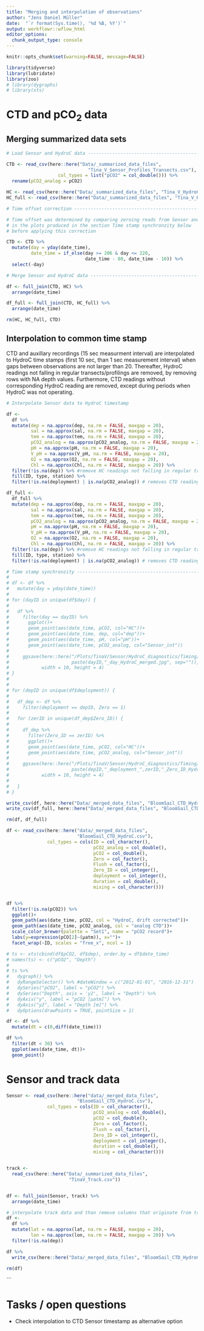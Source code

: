 ```yaml
---
title: "Merging and interpolation of observations"
author: "Jens Daniel Müller"
date:  "`r format(Sys.time(), '%d %B, %Y')`"
output: workflowr::wflow_html
editor_options:
  chunk_output_type: console
---
```


```r
knitr::opts_chunk$set(warning=FALSE, message=FALSE)
```


```r
library(tidyverse)
library(lubridate)
library(zoo)
# library(dygraphs)
# library(xts)
```


# CTD and pCO~2~ data

## Merging summarized data sets


```r
# Load Sensor and HydroC data ---------------------------------------------

CTD <- read_csv(here::here("Data/_summarized_data_files",
                              "Tina_V_Sensor_Profiles_Transects.csv"),
                   col_types = list("pCO2" = col_double())) %>% 
  rename(pCO2_analog = pCO2)

HC <- read_csv(here::here("Data/_summarized_data_files", "Tina_V_HydroC.csv"))
HC_full <- read_csv(here::here("Data/_summarized_data_files", "Tina_V_HydroC_full.csv"))

# Time offset correction ----------------------------------------------

# Time offset was determined by comparing zeroing reads from Sensor and HC
# in the plots produced in the section Time stamp synchronzity below
# before applying this correction

CTD <- CTD %>% 
  mutate(day = yday(date_time),
         date_time = if_else(day >= 206 & day <= 220,
                             date_time - 80, date_time - 10)) %>% 
  select(-day)

# Merge Sensor and HydroC data --------------------------------------------

df <- full_join(CTD, HC) %>% 
  arrange(date_time)

df_full <- full_join(CTD, HC_full) %>% 
  arrange(date_time)

rm(HC, HC_full, CTD)
```


## Interpolation to common time stamp

CTD and auxillary recordings (15 sec measurment interval) are interpolated to HydroC time stamps (first 10 sec, than 1 sec measurement interval) when gaps between observations are not larger than 20. Thereafter, HydroC readings not falling in regular transects/profilings are removed, by removing rows with NA depth values. Furthermore, CTD readings without corresponding HydroC reading are removed, except during periods when HydroC was not operating.

```r

# Interpolate Sensor data to HydroC timestamp

df <-
  df %>%
  mutate(dep = na.approx(dep, na.rm = FALSE, maxgap = 20),
         sal = na.approx(sal, na.rm = FALSE, maxgap = 20),
         tem = na.approx(tem, na.rm = FALSE, maxgap = 20),
         pCO2_analog = na.approx(pCO2_analog, na.rm = FALSE, maxgap = 20),
         pH = na.approx(pH, na.rm = FALSE, maxgap = 20),
         V_pH = na.approx(V_pH, na.rm = FALSE, maxgap = 20),
         O2 = na.approx(O2, na.rm = FALSE, maxgap = 20),
         Chl = na.approx(Chl, na.rm = FALSE, maxgap = 20)) %>% 
  filter(!is.na(dep)) %>% #remove HC readings not falling in regular transects/profilings
  fill(ID, type, station) %>% 
  filter(!is.na(deployment) | is.na(pCO2_analog)) # removes CTD readings without corresponding HydroC reading, except during periods when HydroC was not operating

df_full <-
  df_full %>%
  mutate(dep = na.approx(dep, na.rm = FALSE, maxgap = 20),
         sal = na.approx(sal, na.rm = FALSE, maxgap = 20),
         tem = na.approx(tem, na.rm = FALSE, maxgap = 20),
         pCO2_analog = na.approx(pCO2_analog, na.rm = FALSE, maxgap = 20),
         pH = na.approx(pH, na.rm = FALSE, maxgap = 20),
         V_pH = na.approx(V_pH, na.rm = FALSE, maxgap = 20),
         O2 = na.approx(O2, na.rm = FALSE, maxgap = 20),
         Chl = na.approx(Chl, na.rm = FALSE, maxgap = 20)) %>% 
  filter(!is.na(dep)) %>% #remove HC readings not falling in regular transects/profilings
  fill(ID, type, station) %>% 
  filter(!is.na(deployment) | is.na(pCO2_analog)) # removes CTD readings without corresponding HydroC reading, except during periods when HydroC was not operating

# Time stamp synchronzity -------------------------------------------------
# 
# df <- df %>% 
#   mutate(day = yday(date_time))
# 
# for (dayID in unique(df$day)) {
#   
#   df %>%
#     filter(day == dayID) %>% 
#       ggplot()+
#       geom_point(aes(date_time, pCO2, col="HC"))+
#       geom_point(aes(date_time, dep, col="dep"))+
#       geom_point(aes(date_time, pH, col="pH"))+
#       geom_point(aes(date_time, pCO2_analog, col="Sensor_int"))
#       
#     ggsave(here::here("/Plots/TinaV/Sensor/HydroC_diagnostics/Timing/day",
#                       paste(dayID,"_day_HydroC_merged.jpg", sep="")),
#            width = 10, height = 4)
# }
# 
# 
# for (depID in unique(df$deployment)) {
#   
#   df_dep <- df %>%
#     filter(deployment == depID, Zero == 1)
#   
#   for (zerID in unique(df_dep$Zero_ID)) {
#     
#     df_dep %>%
#       filter(Zero_ID == zerID) %>% 
#       ggplot()+
#       geom_point(aes(date_time, pCO2, col="HC"))+
#       geom_point(aes(date_time, pCO2_analog, col="Sensor_int"))
#     
#     ggsave(here::here("/Plots/TinaV/Sensor/HydroC_diagnostics/Timing/Zeroing",
#                       paste(depID,"_deployment_",zerID,"_Zero_ID_HydroC.jpg", sep="")),
#            width = 10, height = 4)
#     
#   }
# }

```


```r

write_csv(df, here::here("Data/_merged_data_files", "BloomSail_CTD_HydroC.csv"))
write_csv(df_full, here::here("Data/_merged_data_files", "BloomSail_CTD_HydroC_full.csv"))

rm(df, df_full)

```


```r

df <- read_csv(here::here("data/_merged_data_files",
                          "BloomSail_CTD_HydroC.csv"),
               col_types = cols(ID = col_character(),
                                pCO2_analog = col_double(),
                                pCO2 = col_double(),
                                Zero = col_factor(),
                                Flush = col_factor(),
                                Zero_ID = col_integer(),
                                deployment = col_integer(),
                                duration = col_double(),
                                mixing = col_character()))


df %>% 
  filter(!is.na(pCO2)) %>% 
  ggplot()+
  geom_path(aes(date_time, pCO2, col = "HydroC, drift corrected"))+
  geom_path(aes(date_time, pCO2_analog, col = "analog CTD"))+
  scale_color_brewer(palette = "Set1", name = "pCO2 record")+
  labs(y=expression(pCO[2]~(µatm)), x="")+
  facet_wrap(~ID, scales = "free_x", ncol = 1)

# ts <- xts(cbind(df$pCO2, df$dep), order.by = df$date_time)
# names(ts) <- c("pCO2", "Depth")
# 
# ts %>% 
#   dygraph() %>% 
#   dyRangeSelector() %>% #dateWindow = c("2012-01-01", "2016-12-31")
#   dySeries("pCO2", label = "pCO2") %>% 
#   dySeries("Depth", axis = 'y2', label = "Depth") %>% 
#   dyAxis("y", label = "pCO2 [µatm]") %>% 
#   dyAxis("y2", label = "Depth [m]") %>% 
#   dyOptions(drawPoints = TRUE, pointSize = 1)

```

```r

df <- df %>% 
  mutate(dt = c(0,diff(date_time)))

df %>% 
  filter(dt < 30) %>% 
  ggplot(aes(date_time, dt))+
  geom_point()

```

# Sensor and track data

```r

Sensor <- read_csv(here::here("data/_merged_data_files",
                          "BloomSail_CTD_HydroC.csv"),
               col_types = cols(ID = col_character(),
                                pCO2_analog = col_double(),
                                pCO2 = col_double(),
                                Zero = col_factor(),
                                Flush = col_factor(),
                                Zero_ID = col_integer(),
                                deployment = col_integer(),
                                duration = col_double(),
                                mixing = col_character()))


track <- 
  read_csv(here::here("Data/_summarized_data_files",
                       "TinaV_Track.csv"))


df <- full_join(Sensor, track) %>% 
  arrange(date_time)

# interpolate track data and than remove columns that originate from track time stamp
df <-
  df %>%
  mutate(lat = na.approx(lat, na.rm = FALSE, maxgap = 20),
         lon = na.approx(lon, na.rm = FALSE, maxgap = 20)) %>% 
  filter(!is.na(dep))

df %>% 
  write_csv(here::here("Data/_merged_data_files", "BloomSail_CTD_HydroC_track.csv"))

rm(df)
```


```


# Tasks / open questions

- Check interpolation to CTD Sensor timestamp as alternative option
